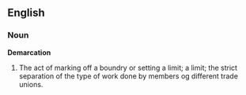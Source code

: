 ==English==
===Noun===
'''Demarcation'''

# The act of marking off a boundry or setting a limit; a limit; the strict separation of the type of work done by members og different trade unions.